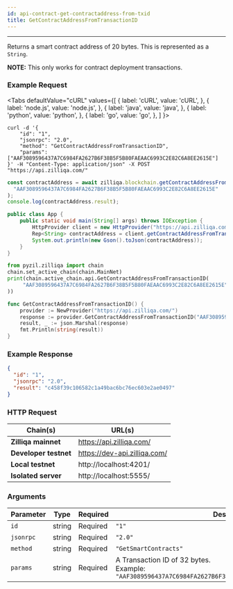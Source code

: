 ```yaml
---
id: api-contract-get-contractaddress-from-txid
title: GetContractAddressFromTransactionID
---
```


---
Returns a smart contract address of 20 bytes. This is represented as a `String`.

**NOTE:** This only works for contract deployment transactions.

### Example Request



<Tabs
  defaultValue="cURL"
  values={[
    { label: 'cURL', value: 'cURL', },
    { label: 'node.js', value: 'node.js', },
    { label: 'java', value: 'java', },
    { label: 'python', value: 'python', },
    { label: 'go', value: 'go', },
  ]
}>

<TabItem value="cURL">

```shell
curl -d '{
    "id": "1",
    "jsonrpc": "2.0",
    "method": "GetContractAddressFromTransactionID",
    "params": ["AAF3089596437A7C6984FA2627B6F38B5F5B80FAEAAC6993C2E82C6A8EE2615E"]
}' -H "Content-Type: application/json" -X POST "https://api.zilliqa.com/"
```
</TabItem>
<TabItem value="node.js">

```js
const contractAddress = await zilliqa.blockchain.getContractAddressFromTransactionID(
  "AAF3089596437A7C6984FA2627B6F38B5F5B80FAEAAC6993C2E82C6A8EE2615E"
);
console.log(contractAddress.result);
```
</TabItem>
<TabItem value="java">

```java
public class App {
    public static void main(String[] args) throws IOException {
        HttpProvider client = new HttpProvider("https://api.zilliqa.com");
        Rep<String> contractAddress = client.getContractAddressFromTransactionID("AAF3089596437A7C6984FA2627B6F38B5F5B80FAEAAC6993C2E82C6A8EE2615E");
        System.out.println(new Gson().toJson(contractAddress));
    }
}
```
</TabItem>

<TabItem value="python">

```python
from pyzil.zilliqa import chain
chain.set_active_chain(chain.MainNet)
print(chain.active_chain.api.GetContractAddressFromTransactionID(
     "AAF3089596437A7C6984FA2627B6F38B5F5B80FAEAAC6993C2E82C6A8EE2615E"
))
```
</TabItem>

<TabItem value="go">

```go
func GetContractAddressFromTransactionID() {
	provider := NewProvider("https://api.zilliqa.com/")
	response := provider.GetContractAddressFromTransactionID("AAF3089596437A7C6984FA2627B6F38B5F5B80FAEAAC6993C2E82C6A8EE2615E")
	result, _ := json.Marshal(response)
	fmt.Println(string(result))
}
```
</TabItem>
</Tabs>

### Example Response


```json
{
  "id": "1",
  "jsonrpc": "2.0",
  "result": "c458f39c106582c1a49bac6bc76ec603e2ae0497"
}
```

### HTTP Request

| Chain(s)              | URL(s)                       |
| --------------------- | ---------------------------- |
| **Zilliqa mainnet**   | https://api.zilliqa.com/     |
| **Developer testnet** | https://dev-api.zilliqa.com/ |
| **Local testnet**     | http://localhost:4201/       |
| **Isolated server**   | http://localhost:5555/       |

### Arguments

| Parameter | Type   | Required | Description                                                                                                      |
| --------- | ------ | -------- | ---------------------------------------------------------------------------------------------------------------- |
| `id`      | string | Required | `"1"`                                                                                                            |
| `jsonrpc` | string | Required | `"2.0"`                                                                                                          |
| `method`  | string | Required | `"GetSmartContracts"`                                                                                            |
| `params`  | string | Required | A Transaction ID of 32 bytes. <br/> Example: `"AAF3089596437A7C6984FA2627B6F38B5F5B80FAEAAC6993C2E82C6A8EE2615E"` |
